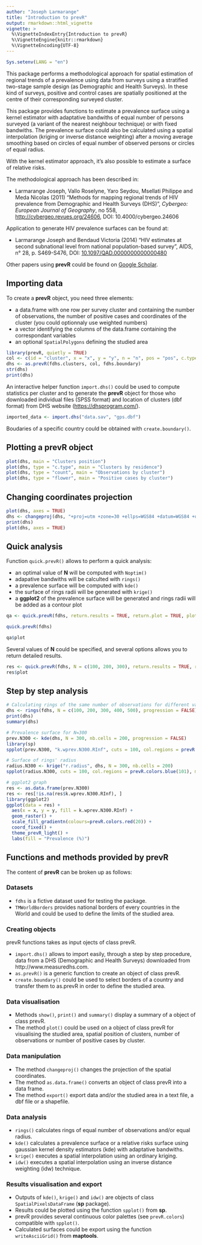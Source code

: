 ```yaml
---
author: "Joseph Larmarange"
title: "Introduction to prevR"
output: rmarkdown::html_vignette
vignette: >
  %\VignetteIndexEntry{Introduction to prevR}
  %\VignetteEngine{knitr::rmarkdown}
  %\VignetteEncoding{UTF-8}
---
```


```r
Sys.setenv(LANG = "en")
```

This package performs a methodological approach for spatial estimation of regional trends of a prevalence using data from surveys using a stratified two-stage sample design (as Demographic and Health Surveys). In these kind of surveys, positive and control cases are spatially positioned at the centre of their corresponding surveyed cluster.

This package provides functions to estimate a prevalence surface using a kernel estimator with adaptative bandwiths of equal number of persons surveyed (a variant of the nearest neighbour technique) or with fixed bandwiths. The prevalence surface could also be calculated using a spatial interpolation (kriging or inverse distance weighting) after a moving average smoothing based on circles of equal number of observed persons or circles of equal radius.

With the kernel estimator approach, it's also possible to estimate a surface of relative risks.

The methodological approach has been described in: 

- Larmarange Joseph, Vallo Roselyne, Yaro Seydou, Msellati Philippe and Meda Nicolas (2011) "Methods for mapping regional trends of HIV prevalence from Demographic and Health Surveys (DHS)", *Cybergeo: European Journal of Geography*, no 558, <http://cybergeo.revues.org/24606>, DOI: 10.4000/cybergeo.24606

Application to generate HIV prevalence surfaces can be found at:

- Larmarange Joseph and Bendaud Victoria (2014) "HIV estimates at second subnational level from national population-based survey", AIDS, n° 28, p. S469-S476, DOI: [10.1097/QAD.0000000000000480](http://dx.doi.org/10.1097/QAD.0000000000000480)

Other papers using **prevR** could be found on [Google Scholar](https://scholar.google.fr/scholar?oi=bibs&hl=fr&cites=1938663060375810997,6018660907435103505).

## Importing data

To create a **prevR** object, you need three elements:

- a data.frame with one row per survey cluster and containing the number of observations, the number of positive cases and coordinates of the cluster (you could optionnaly use weighted numbers)
- a vector identifying the columns of the data.frame containing the correspondant variables
- an optional `SpatialPolygons` defining the studied area

```r
library(prevR, quietly = TRUE)
col <- c(id = "cluster", x = "x", y = "y", n = "n", pos = "pos", c.type = "residence", wn = "weighted.n", wpos = "weighted.pos")
dhs <- as.prevR(fdhs.clusters, col, fdhs.boundary)
str(dhs)
print(dhs)
```

An interactive helper function `import.dhs()` could be used to compute statistics per cluster and to generate the **prevR** object for those who downloaded individual files (SPSS format) and location of clusters (dbf format) from DHS website (<https://dhsprogram.com/>).

```r
imported_data <- import.dhs("data.sav", "gps.dbf")
```

Boudaries of a specific country could be obtained with `create.boundary()`.

## Plotting a prevR object

```r
plot(dhs, main = "Clusters position")
plot(dhs, type = "c.type", main = "Clusters by residence")
plot(dhs, type = "count", main = "Observations by cluster")
plot(dhs, type = "flower", main = "Positive cases by cluster")
```

## Changing coordinates projection

```r
plot(dhs, axes = TRUE)
dhs <- changeproj(dhs, "+proj=utm +zone=30 +ellps=WGS84 +datum=WGS84 +units=m +no_defs")
print(dhs)
plot(dhs, axes = TRUE)
```

## Quick analysis

Function `quick.prevR()` allows to perform a quick analysis:

- an optimal value of **N** will be computed with `Noptim()`
- adapative bandwiths will be calculted with `rings()`
- a prevalence surface will be computed with `kde()`
- the surface of rings radii will be generated with `krige()`
- a **ggplot2** of the prevalence surface will be generated and rings radii will be added as a contour plot

```r
qa <- quick.prevR(fdhs, return.results = TRUE, return.plot = TRUE, plot.results = FALSE, progression = FALSE)
```

```r
quick.prevR(fdhs)
```


```r
qa$plot
```

Several values of **N** could be specified, and several options allows you to return detailed results.

```r
res <- quick.prevR(fdhs, N = c(100, 200, 300), return.results = TRUE, return.plot = TRUE, plot.results = FALSE, progression = FALSE, nb.cells = 50)
res$plot
```

## Step by step analysis

```r
# Calculating rings of the same number of observations for different values of N
dhs <- rings(fdhs, N = c(100, 200, 300, 400, 500), progression = FALSE)
print(dhs)
summary(dhs)

# Prevalence surface for N=300
prev.N300 <- kde(dhs, N = 300, nb.cells = 200, progression = FALSE)
library(sp)
spplot(prev.N300, "k.wprev.N300.RInf", cuts = 100, col.regions = prevR.colors.red(101), main = "Regional trends of prevalence (N=300)")

# Surface of rings' radius
radius.N300 <- krige("r.radius", dhs, N = 300, nb.cells = 200)
spplot(radius.N300, cuts = 100, col.regions = prevR.colors.blue(101), main = "Radius of circle (N=300)")

# ggplot2 graph
res <- as.data.frame(prev.N300)
res <- res[!is.na(res$k.wprev.N300.RInf), ]
library(ggplot2)
ggplot(data = res) +
  aes(x = x, y = y, fill = k.wprev.N300.RInf) +
  geom_raster() +
  scale_fill_gradientn(colours=prevR.colors.red(20)) +
  coord_fixed() +
  theme_prevR_light() +
  labs(fill = "Prevalence (%)")
```

## Functions and methods provided by prevR

The content of **prevR** can be broken up as follows:

### Datasets

- `fdhs` is a fictive dataset used for testing the package.
- `TMWorldBorders` provides national borders of every countries in the World and could be used to define the limits of the studied area.

### Creating objects

prevR functions takes as input ojects of class prevR.

- `import.dhs()` allows to import easily, through a step by step procedure, data from a DHS (Demographic and Health Surveys) downloaded from http://www.measuredhs.com.
- `as.prevR()` is a generic function to create an object of class prevR.
- `create.boundary()` could be used to select borders of a country and transfer them to as.prevR in order to define the studied area.

### Data visualisation

- Methods `show()`, `print()` and `summary()` display a summary of a object of class prevR.
- The method `plot()` could be used on a object of class prevR for visualising the studied area, spatial position of clusters, number of observations or number of positive cases by cluster.

### Data manipulation

- The method `changeproj()` changes the projection of the spatial coordinates.
- The method `as.data.frame()` converts an object of class prevR into a data frame.
- The method `export()` export data and/or the studied area in a text file, a dbf file or a shapefile.

### Data analysis

- `rings()` calculates rings of equal number of observations and/or equal radius.
- `kde()` calculates a prevalence surface or a relative risks surface using gaussian kernel density estimators (kde) with adaptative bandwiths.
- `krige()` executes a spatial interpolation using an ordinary kriging.
- `idw()` executes a spatial interpolation using an inverse distance weighting (idw) technique.

### Results visualisation and export

- Outputs of `kde()`, `krige()` and `idw()` are objects of class `SpatialPixelsDataFrame` (**sp** package).
- Results could be plotted using the function `spplot()` from **sp**.
- prevR provides several continuous color palettes (see `prevR.colors`) compatible with `spplot()`.
- Calculated surfaces could be export using the function `writeAsciiGrid()`  from **maptools**.
